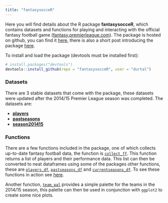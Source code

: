 ```yaml
---
title: "fantasysocceR"
---
```


Here you will find details about the R package **fantasysocceR**, which contains datasets and functions for playing and interacting with the official fantasy football game ([fantasy.premierleague.com](http://fantasy.premierleague.com)).  The package is hosted on github, you can find it [here](https://github.com/durtal/fantasysocceR), there is also a short post introducing the package [here](http://durtal.github.io/blog/r-package-fantasysocceR.html).

To install and load the package (devtools must be installed first):

```r
# install.packages("devtools")
devtools::install_github(repo = "fantasysocceR", user = "durtal")
```

### Datasets
There are 3 stable datasets that come with the package, these datasets were updated after the 2014/15 Premier League season was completed.  The datasets are:

* [**players**](players.html)
* [**pastseasons**](pastseasons.html)
* [**season201415**](season201415.html)

### Functions

There are a few functions included in the package, one of which collects up-to-date fantasy football data, the function is [`collect_ff`](collect_ff.html).  This function returns a list of players and their performance data.  This list can then be converted to neat dataframes using some of the packages other functions, these are [`players_df`](players_df.html), [`pastseasons_df`](pastseasons_df.html) and [`currentseasons_df`](currentseasons_df.html).  To see these functions in action see [here](using_functions.html).

Another function, [`team_pal`](team_pal.html) provides a simple palette for the teams in the 2014/15 season, this palette can then be used in conjunction with `ggplot2` to create some nice plots.
